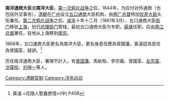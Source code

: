 '''南洋通商大臣'''或'''南洋大臣'''，[[第一次鸦片战争|第一次鸦片战争]]之后，1844年，为应付对外通商（也包括外交事务），[[清朝|清朝]]在[[广州|广州]]设立[[五口通商|五口通商]]大臣机构，由[[两广总督|两广总督]]特加[[钦差大臣|钦差大臣]]头衔兼任。[[第二次鸦片战争|第二次鸦片战争]]之后，[[咸丰|咸丰]]十年十二月（1861年3月），五口通商大臣[[衙门|衙门]]移驻[[上海|上海]]，划归[[总理衙门|总理衙门]]管辖。最初五口通商大臣为专职，[[薛焕|薛焕]]任职，后由[[两江总督|两江总督]]兼任，驻地从上海移到[[南京|南京]]。

1866年，五口通商大臣更名為南洋大臣，更名後首任應為曾國藩，黃濬認為首任為曾國荃，疑誤。<ref>黃濬 <花隨人聖盦摭憶>(中) P408</ref>

历任南洋通商大臣，署理不計入，有[[曾国藩|曾国藩]]、馬新貽、李宗羲、曾國荃、[[左宗棠|左宗棠]]、[[沈葆桢|沈葆桢]]、[[刘坤一|刘坤一]]等人。

[[Category:清朝官制|Category:清朝官制]]
[[Category:洋务运动|Category:洋务运动]]